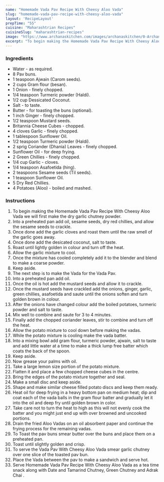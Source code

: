 ---
name: "Homemade Vada Pav Recipe With Cheesy Aloo Vada"
slug: "homemade-vada-pav-recipe-with-cheesy-aloo-vada"
layout: 'RecipeLayout'
prepTime: "55"
cuisine: "Maharashtrian Recipes"
cuisineSlug: "maharashtrian-recipes"
image: "https://www.archanaskitchen.com/images/archanaskitchen/0-Archanas-Kitchen-Recipes/2019/Cheesy_Vada_Pav_Recipe_Britannia_Cheesy_Kitchen_Recipe_Video_20_1600.jpg"
excerpt: "To begin making the Homemade Vada Pav Recipe With Cheesy Aloo Vada we will first make the dry garlic chutney powder"
---

### Ingredients

- Water - as required.
- 8 Pav buns.
- 1 teaspoon Ajwain (Carom seeds).
- 2 cups Gram flour (besan).
- 1 Onion - finely chopped.
- 1/4 teaspoon Turmeric powder (Haldi).
- 1/2 cup Dessicated Coconut.
- Salt - to taste.
- Butter - for toasting the buns (optional).
- 1 inch Ginger - finely chopped.
- 1/2 teaspoon Mustard seeds.
- Britannia Cheese Cubes - chopped.
- 4 cloves Garlic - finely chopped.
- 1 tablespoon Sunflower Oil.
- 1/2 teaspoon Turmeric powder (Haldi).
- 2 sprig Coriander (Dhania) Leaves - finely chopped.
- Sunflower Oil - for deep frying.
- 2 Green Chillies - finely chopped.
- 1/4 cup Garlic - cloves.
- 1/4 teaspoon Asafoetida (hing).
- 2 teaspoons Sesame seeds (Til seeds).
- 1 teaspoon Sunflower Oil.
- 5 Dry Red Chillies.
- 4 Potatoes (Aloo) - boiled and mashed.

### Instructions

1. To begin making the Homemade Vada Pav Recipe With Cheesy Aloo Vada we will first make the dry garlic chutney powder.
1. Into a preheated pan add oil, sesame seeds, dry red chillies, and allow the sesame seeds to crackle.
1. Once done add the garlic cloves and roast them until the raw smell of the garlic goes away.
1. Once done add the desicated coconut, salt to taste.
1. Roast until lightly golden in colour and turn off the heat.
1. Allow the garlic mixture to cool.
1. Once the mixture has cooled completely add it to the blender and blend to make a coarse powder.
1. Keep aside.
1. The next step is to make the Vada for the Vada Pav.
1. Into a preheated pan add oil.
1. Once the oil is hot add the mustard seeds and allow it to crackle.
1. Once the mustard seeds have crackled add the onions, ginger, garlic, green chillies, asafoetida and saute until the onions soften and turn golden brown in colour.
1. After the onions have changed colour add the boiled potatoes, turmeric powder and salt to taste.
1. Mix well to combine and saute for 3 to 4 minutes.
1. Finally add the chopped coriander leaves, stir to combine and turn off the heat.
1. Allow the potato mixture to cool down before making the vadas.
1. While the potato mixture is cooling make the vada batter.
1. Into a mixing bowl add gram flour, turmeric powder, ajwain, salt to taste and add little water at a time to make a thick lump free batter which coats the back of the spoon.
1. Keep aside.
1. Now grease your palms with oil.
1. Take a large lemon size portion of the potato mixture.
1. Flatten it and place a few chopped cheese cubes in the centre.
1. Bring the edges of the potato mixture together and seal.
1. Make a small disc and keep aside.
1. Shape and make similar cheese filled potato discs and keep them ready.
1. Heat oil for deep frying in a heavy bottom pan on medium heat; dip and coat each of the vada balls in the gram flour batter and gradually let it into the oil and deep fry until golden brown in color.
1. Take care not to turn the heat to high as this will not evenly cook the batter and you might just end up with over browned and uncooked portions.
1. Drain the fried Aloo Vadas on an oil absorbent paper and continue the frying process for the remaining vadas.
1. To Toast the pav buns smear butter over the buns and place them on a preheated pan.
1. Toast until slightly golden and crisp.
1. To serve the Vada Pav With Cheesy Aloo Vada smear garlic chutney over one slice of the toasted pav bun.
1. Place the Vada between the pav to make a sandwich and serve hot.
1. Serve Homemade Vada Pav Recipe With Cheesy Aloo Vada as a tea time snack along with Date and Tamarind Chutney, Green Chutney and Adrak Chai .
